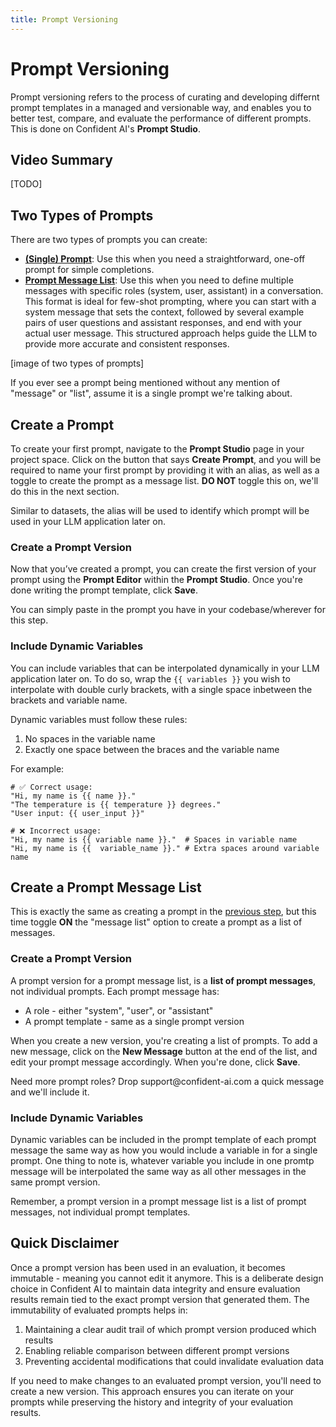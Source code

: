 ```yaml
---
title: Prompt Versioning
---
```



# Prompt Versioning

Prompt versioning refers to the process of curating and developing differnt prompt templates in a managed and versionable way, and enables you to better test, compare, and evaluate the performance of different prompts. This is done on Confident AI's **Prompt Studio**.

## Video Summary

[TODO]

## Two Types of Prompts

There are two types of prompts you can create:

- **[(Single) Prompt](/prompt-studio/prompt-versioning#create-a-prompt)**: Use this when you need a straightforward, one-off prompt for simple completions.
- **[Prompt Message List](/prompt-studio/prompt-versioning#create-a-prompt-message-list)**: Use this when you need to define multiple messages with specific roles (system, user, assistant) in a conversation. This format is ideal for few-shot prompting, where you can start with a system message that sets the context, followed by several example pairs of user questions and assistant responses, and end with your actual user message. This structured approach helps guide the LLM to provide more accurate and consistent responses.

[image of two types of prompts]

<Callout type="info">
  If you ever see a prompt being mentioned without any mention of "message" or
  "list", assume it is a single prompt we're talking about.
</Callout>

## Create a Prompt

To create your first prompt, navigate to the **Prompt Studio** page in your project space. Click on the button that says **Create Prompt**, and you will be required to name your first prompt by providing it with an alias, as well as a toggle to create the prompt as a message list. **DO NOT** toggle this on, we'll do this in the next section.

<Callout>
  Similar to datasets, the alias will be used to identify which prompt will be
  used in your LLM application later on.
</Callout>

### Create a Prompt Version

Now that you’ve created a prompt, you can create the first version of your prompt using the **Prompt Editor** within the **Prompt Studio**. Once you're done writing the prompt template, click **Save**.

<Callout type="info">
  You can simply paste in the prompt you have in your codebase/wherever for this
  step.
</Callout>

### Include Dynamic Variables

You can include variables that can be interpolated dynamically in your LLM application later on. To do so, wrap the `{{ variables }}` you wish to interpolate with double curly brackets, with a single space inbetween the brackets and variable name.

Dynamic variables must follow these rules:

1. No spaces in the variable name
2. Exactly one space between the braces and the variable name

For example:

```text showLineNumbers
# ✅ Correct usage:
"Hi, my name is {{ name }}."
"The temperature is {{ temperature }} degrees."
"User input: {{ user_input }}"

# ❌ Incorrect usage:
"Hi, my name is {{ variable name }}."  # Spaces in variable name
"Hi, my name is {{  variable_name }}." # Extra spaces around variable name
```

## Create a Prompt Message List

This is exactly the same as creating a prompt in the [previous step](/prompt-studio/prompt-versioning#create-a-prompt), but this time toggle **ON** the "message list" option to create a prompt as a list of messages.

### Create a Prompt Version

A prompt version for a prompt message list, is a **list of prompt messages**, not individual prompts. Each prompt message has:

- A role - either "system", "user", or "assistant"
- A prompt template - same as a single prompt version

When you create a new version, you're creating a list of prompts. To add a new message, click on the **New Message** button at the end of the list, and edit your prompt message accordingly. When you're done, click **Save**.

<Callout type="info">
  Need more prompt roles? Drop support@confident-ai.com a quick message and
  we'll include it.
</Callout>

### Include Dynamic Variables

Dynamic variables can be included in the prompt template of each prompt message the same way as how you would include a variable in for a single prompt. One thing to note is, whatever variable you include in one promtp message will be interpolated the same way as all other messages in the same prompt version.

<Callout type="warning">
  Remember, a prompt version in a prompt message list is a list of prompt
  messages, not individual prompt templates.
</Callout>

## Quick Disclaimer

Once a prompt version has been used in an evaluation, it becomes immutable - meaning you cannot edit it anymore. This is a deliberate design choice in Confident AI to maintain data integrity and ensure evaluation results remain tied to the exact prompt version that generated them. The immutability of evaluated prompts helps in:

1. Maintaining a clear audit trail of which prompt version produced which results
2. Enabling reliable comparison between different prompt versions
3. Preventing accidental modifications that could invalidate evaluation data

If you need to make changes to an evaluated prompt version, you'll need to create a new version. This approach ensures you can iterate on your prompts while preserving the history and integrity of your evaluation results.
